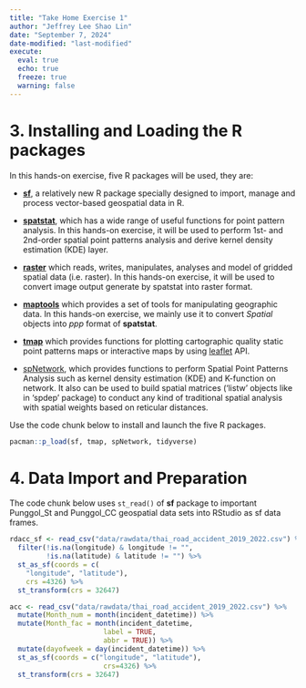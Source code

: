 ```yaml
---
title: "Take Home Exercise 1"
author: "Jeffrey Lee Shao Lin"
date: "September 7, 2024"
date-modified: "last-modified"
execute: 
  eval: true
  echo: true
  freeze: true
  warning: false
---
```


# 3. Installing and Loading the R packages

In this hands-on exercise, five R packages will be used, they are:

-   [**sf**](https://r-spatial.github.io/sf/), a relatively new R package specially designed to import, manage and process vector-based geospatial data in R.

-   [**spatstat**](https://spatstat.org/), which has a wide range of useful functions for point pattern analysis. In this hands-on exercise, it will be used to perform 1st- and 2nd-order spatial point patterns analysis and derive kernel density estimation (KDE) layer.

-   [**raster**](https://cran.r-project.org/web/packages/raster/) which reads, writes, manipulates, analyses and model of gridded spatial data (i.e. raster). In this hands-on exercise, it will be used to convert image output generate by spatstat into raster format.

-   [**maptools**](https://cran.r-project.org/web/packages/maptools/index.html) which provides a set of tools for manipulating geographic data. In this hands-on exercise, we mainly use it to convert *Spatial* objects into *ppp* format of **spatstat**.

-   [**tmap**](https://cran.r-project.org/web/packages/tmap/index.html) which provides functions for plotting cartographic quality static point patterns maps or interactive maps by using [leaflet](https://leafletjs.com/) API.

-   [spNetwork](https://cran.r-project.org/web/packages/spNetwork/index.html), which provides functions to perform Spatial Point Patterns Analysis such as kernel density estimation (KDE) and K-function on network. It also can be used to build spatial matrices (‘listw’ objects like in ‘spdep’ package) to conduct any kind of traditional spatial analysis with spatial weights based on reticular distances.

Use the code chunk below to install and launch the five R packages.

```r
pacman::p_load(sf, tmap, spNetwork, tidyverse)
```

# 4. Data Import and Preparation

The code chunk below uses `st_read()` of **sf** package to important Punggol_St and Punggol_CC geospatial data sets into RStudio as sf data frames.

```r
rdacc_sf <- read_csv("data/rawdata/thai_road_accident_2019_2022.csv") %>%
  filter(!is.na(longitude) & longitude != "",
         !is.na(latitude) & latitude != "") %>%
  st_as_sf(coords = c(
    "longitude", "latitude"),
    crs =4326) %>%
  st_transform(crs = 32647)
```

```r
acc <- read_csv("data/rawdata/thai_road_accident_2019_2022.csv") %>%
  mutate(Month_num = month(incident_datetime)) %>% 
  mutate(Month_fac = month(incident_datetime,
                       label = TRUE,
                       abbr = TRUE)) %>% 
  mutate(dayofweek = day(incident_datetime)) %>% 
  st_as_sf(coords = c("longitude", "latitude"),
                       crs=4326) %>%
  st_transform(crs = 32647)
```
